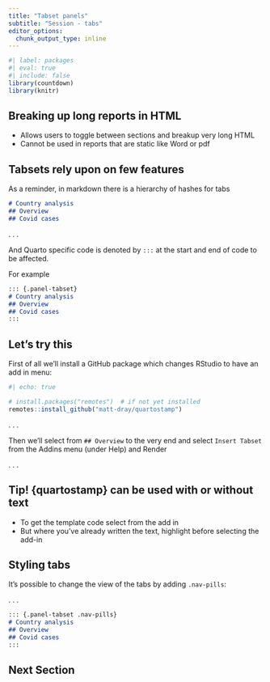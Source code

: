 ```yaml
---
title: "Tabset panels"
subtitle: "Session - tabs"
editor_options: 
  chunk_output_type: inline
---
```


```r
#| label: packages
#| eval: true
#| include: false
library(countdown)
library(knitr)
```

## Breaking up long reports in HTML

::: {.incremental}
- Allows users to toggle between sections and breakup very long HTML
- Cannot be used in reports that are static like Word or pdf
:::


## Tabsets rely upon on few features

As a reminder, in markdown there is a hierarchy of hashes for tabs

```markdown
# Country analysis
## Overview
## Covid cases
```

. . .

And Quarto specific code is denoted by `:::` at the start and end of code to be affected. 

For example 

```markdown
::: {.panel-tabset}
# Country analysis
## Overview
## Covid cases
:::
```

## Let's try this

First of all we'll install a GitHub package which changes RStudio to have an add in menu:

```r
#| echo: true

# install.packages("remotes")  # if not yet installed
remotes::install_github("matt-dray/quartostamp")
```

. . .

Then we'll select from `## Overview` to the very end and select `Insert Tabset` from the Addins menu (under Help) and Render

. . .

:::{.callout-tip collapse=false appearance='default' icon=true}
## Tip! {quartostamp} can be used with or without text
- To get the template code select from the add in
- But where you've already written the text, highlight before selecting the add-in
:::

## Styling tabs

It's possible to change the view of the tabs by adding `.nav-pills`:

. . .

```markdown
::: {.panel-tabset .nav-pills}
# Country analysis
## Overview
## Covid cases
:::
```
## Next Section 

